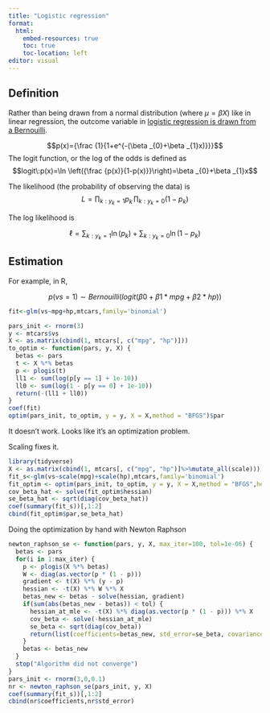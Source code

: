 ```yaml
---
title: "Logistic regression"
format:
  html:
    embed-resources: true
    toc: true
    toc-location: left
editor: visual
---
```


## Definition

Rather than being drawn from a normal distribution (where $\mu=\beta X$) like in linear regression, the outcome variable in [logistic regression is drawn from a Bernouilli]((https://en.wikipedia.org/wiki/Logistic_regression#Definition)).

$$p(x)={\frac {1}{1+e^{-(\beta _{0}+\beta _{1}x)}}}$$ The logit function, or the log of the odds is defined as $$logit\:p(x)=\ln \left({\frac {p(x)}{1-p(x)}}\right)=\beta _{0}+\beta _{1}x$$

The likelihood (the probability of observing the data) is $$L=\prod _{k:y_{k}=1}p_{k}\,\prod _{k:y_{k}=0}(1-p_{k})$$

The log likelihood is

$$\ell =\sum _{k:y_{k}=1}\ln(p_{k})+\sum _{k:y_{k}=0}\ln(1-p_{k})$$

## Estimation

For example, in R,

$$p(vs=1) \sim Bernouilli(logit(\beta0+\beta1*mpg+\beta2*hp))$$

```r
fit<-glm(vs~mpg+hp,mtcars,family='binomial')
```

```r
pars_init <- rnorm(3)
y <- mtcars$vs
X <- as.matrix(cbind(1, mtcars[, c("mpg", "hp")]))
to_optim <- function(pars, y, X) {
  betas <- pars
  t <- X %*% betas
  p <- plogis(t)
  ll1 <- sum(log(p[y == 1] + 1e-10))
  ll0 <- sum(log(1 - p[y == 0] + 1e-10))
  return(-(ll1 + ll0))
}
coef(fit)
optim(pars_init, to_optim, y = y, X = X,method = "BFGS")$par
```

It doesn't work. Looks like it's an optimization problem.

Scaling fixes it.

```r
library(tidyverse)
X <- as.matrix(cbind(1, mtcars[, c("mpg", "hp")]%>%mutate_all(scale)))
fit_s<-glm(vs~scale(mpg)+scale(hp),mtcars,family='binomial')
fit_optim <- optim(pars_init, to_optim, y = y, X = X,method = "BFGS",hessian = TRUE)
cov_beta_hat <- solve(fit_optim$hessian)
se_beta_hat <- sqrt(diag(cov_beta_hat))
coef(summary(fit_s))[,1:2]
cbind(fit_optim$par,se_beta_hat)

```

Doing the optimization by hand with Newton Raphson

```r
newton_raphson_se <- function(pars, y, X, max_iter=100, tol=1e-06) {
  betas <- pars
  for(i in 1:max_iter) {
    p <- plogis(X %*% betas)
    W <- diag(as.vector(p * (1 - p)))
    gradient <- t(X) %*% (y - p)
    hessian <- -t(X) %*% W %*% X
    betas_new <- betas - solve(hessian, gradient)
    if(sum(abs(betas_new - betas)) < tol) {
      hessian_at_mle <- -t(X) %*% diag(as.vector(p * (1 - p))) %*% X
      cov_beta <- solve(-hessian_at_mle)
      se_beta <- sqrt(diag(cov_beta))
      return(list(coefficients=betas_new, std_error=se_beta, covariance=cov_beta))
    }
    betas <- betas_new
  }
  stop("Algorithm did not converge")
}
pars_init <- rnorm(3,0,0.1)
nr <- newton_raphson_se(pars_init, y, X)
coef(summary(fit_s))[,1:2]
cbind(nr$coefficients,nr$std_error)

```
